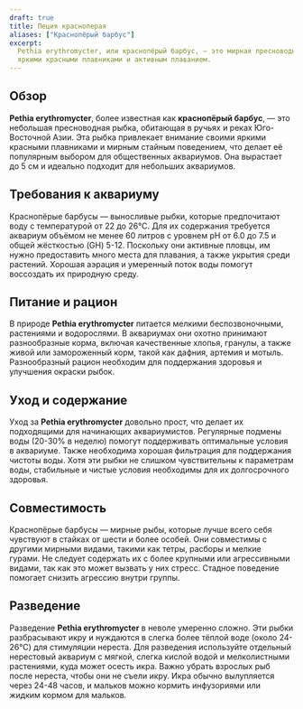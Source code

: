 ```yaml
---
draft: true
title: Пеция красноперая
aliases: ["Краснопёрый барбус"]
excerpt:
  Pethia erythromycter, или краснопёрый барбус, — это мирная пресноводная рыбка небольшого размера, известная своими
  яркими красными плавниками и активным плаванием.
---
```


## Обзор

**Pethia erythromycter**, более известная как **краснопёрый барбус**, — это небольшая пресноводная рыбка, обитающая в
ручьях и реках Юго-Восточной Азии. Эта рыбка привлекает внимание своими яркими красными плавниками и мирным стайным
поведением, что делает её популярным выбором для общественных аквариумов. Она вырастает до 5 см и идеально подходит для
небольших аквариумов.

## Требования к аквариуму

Краснопёрые барбусы — выносливые рыбки, которые предпочитают воду с температурой от 22 до 26°C. Для их содержания
требуется аквариум объёмом не менее 60 литров с уровнем pH от 6.0 до 7.5 и общей жёсткостью (GH) 5-12. Поскольку они
активные пловцы, им нужно предоставить много места для плавания, а также укрытия среди растений. Хорошая аэрация и
умеренный поток воды помогут воссоздать их природную среду.

## Питание и рацион

В природе **Pethia erythromycter** питается мелкими беспозвоночными, растениями и водорослями. В аквариумах они охотно
принимают разнообразные корма, включая качественные хлопья, гранулы, а также живой или замороженный корм, такой как
дафния, артемия и мотыль. Разнообразный рацион необходим для поддержания здоровья и улучшения окраски рыбок.

## Уход и содержание

Уход за **Pethia erythromycter** довольно прост, что делает их подходящими для начинающих аквариумистов. Регулярные
подмены воды (20-30% в неделю) помогут поддерживать оптимальные условия в аквариуме. Также необходима хорошая фильтрация
для поддержания чистоты воды. Хотя эти рыбки не слишком чувствительны к параметрам воды, стабильные и чистые условия
необходимы для их долгосрочного здоровья.

## Совместимость

Краснопёрые барбусы — мирные рыбы, которые лучше всего себя чувствуют в стайках от шести и более особей. Они совместимы
с другими мирными видами, такими как тетры, расборы и мелкие гурами. Не следует содержать их с более крупными или
агрессивными видами, так как это может вызвать у них стресс. Стадное поведение помогает снизить агрессию внутри группы.

## Разведение

Разведение **Pethia erythromycter** в неволе умеренно сложно. Эти рыбки разбрасывают икру и нуждаются в слегка более
тёплой воде (около 24-26°C) для стимуляции нереста. Для разведения используйте отдельный нерестовый аквариум с мягкой,
слегка кислой водой и мелколистными растениями, куда может осесть икра. Важно убрать взрослых рыб после нереста, чтобы
они не съели икру. Икра обычно вылупляется через 24-48 часов, и мальков можно кормить инфузориями или жидким кормом для
мальков.
